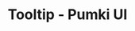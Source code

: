 ---
title: "Tooltip - Pumki UI"
description: A customizable tooltip component for displaying additional information on hover or focus.
---
